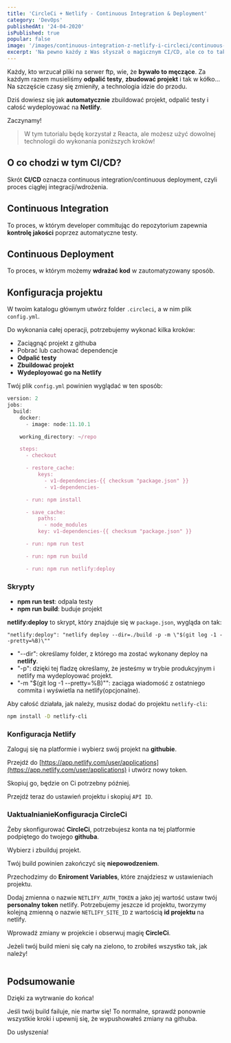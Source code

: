 ```yaml
---
title: 'CircleCi + Netlify - Continuous Integration & Deployment'
category: 'DevOps'
publishedAt: '24-04-2020'
isPublished: true
popular: false
image: '/images/continuous-integration-z-netlify-i-circleci/continuous-integration-z-netlify-i-circleci.png'
excerpt: 'Na pewno każdy z Was słyszał o magicznym CI/CD, ale co to takiego, z czym się to je i dlaczego zaoszczędzi Ci to mnóstwo czasu?'
---
```


Każdy, kto wrzucał pliki na serwer ftp, wie, że **bywało to męczące**. Za każdym razem musieliśmy **odpalić testy**, **zbudować projekt** i tak w kółko... Na szczęście czasy się zmieniły, a technologia idzie do przodu.

Dziś dowiesz się jak **automatycznie** zbuildować projekt, odpalić testy i całość wydeployować na **Netlify**.

Zaczynamy!

> W tym tutorialu będę korzystał z Reacta, ale możesz użyć dowolnej technologii do wykonania poniższych kroków!

## O co chodzi w tym CI/CD?

Skrót **CI/CD** oznacza continuous integration/continuous deployment, czyli proces ciągłej integracji/wdrożenia.

## Continuous Integration

To proces, w którym developer commitując do repozytorium zapewnia **kontrolę jakości** poprzez automatyczne testy.

## Continuous Deployment

To proces, w którym możemy **wdrażać kod** w zautomatyzowany sposób.

## Konfiguracja projektu

W twoim katalogu głównym utwórz folder `.circleci`, a w nim plik `config.yml`.

Do wykonania całej operacji, potrzebujemy wykonać kilka kroków:

- Zaciągnąć projekt z githuba
- Pobrać lub cachować dependencje
- **Odpalić testy**
- **Zbuildować projekt**
- **Wydeployować go na Netlify**

Twój plik `config.yml` powinien wyglądać w ten sposób:

```js
version: 2
jobs:
  build:
    docker:
      - image: node:11.10.1

    working_directory: ~/repo

    steps:
      - checkout

      - restore_cache:
          keys:
            - v1-dependencies-{{ checksum "package.json" }}
            - v1-dependencies-

      - run: npm install

      - save_cache:
          paths:
            - node_modules
          key: v1-dependencies-{{ checksum "package.json" }}

      - run: npm run test

      - run: npm run build

      - run: npm run netlify:deploy
```

### Skrypty

- **npm run test**: odpala testy
- **npm run build**: buduje projekt

**netlify:deploy** to skrypt, który znajduje się w `package.json`, wygląda on tak:

```
"netlify:deploy": "netlify deploy --dir=./build -p -m \"$(git log -1 --pretty=%B)\""
```

- "--dir": określamy folder, z którego ma zostać wykonany deploy na **netlify**.
- "-p": dzięki tej fladzę określamy, że jesteśmy w trybie produkcyjnym i netlify ma wydeployować projekt.
- "-m \"\$(git log -1 --pretty=%B)\"": zaciąga wiadomość z ostatniego commita i wyświetla na netlify(opcjonalne).

Aby całość działała, jak należy, musisz dodać do projektu `netlify-cli`:

```bash
npm install -D netlify-cli
```

### Konfiguracja Netlify

Zaloguj się na platformie i wybierz swój projekt na **githubie**.

Przejdź do [https://app.netlify.com/user/applications](https://app.netlify.com/user/applications) i utwórz nowy token.

Skopiuj go, będzie on Ci potrzebny później.

Przejdź teraz do ustawień projektu i skopiuj `API ID`.

### UaktualnianieKonfiguracja CircleCi

Żeby skonfigurować **CircleCi**, potrzebujesz konta na tej platformie podpiętego do twojego **githuba**.

Wybierz i zbuilduj projekt.

Twój build powinien zakończyć się **niepowodzeniem**.

Przechodzimy do **Eniroment Variables**, które znajdziesz w ustawieniach projektu.

Dodaj zmienna o nazwie `NETLIFY_AUTH_TOKEN` a jako jej wartość ustaw twój **personalny token** netlify.
Potrzebujemy jeszcze id projektu, tworzymy kolejną zmienną o nazwie `NETLIFY_SITE_ID` z wartością **id projektu** na netlify.

Wprowadź zmiany w projekcie i obserwuj magię **CircleCi**.

Jeżeli twój build mieni się cały na zielono, to zrobiłeś wszystko tak, jak należy!

<Image src="/images/continous-integration-z-netlify-i-circleci/ci-test.png" alt="" />

## Podsumowanie

Dzięki za wytrwanie do końca!

Jeśli twój build failuje, nie martw się! To normalne, sprawdź ponownie wszystkie kroki i upewnij się, że wypushowałeś zmiany na githuba.

Do usłyszenia!
